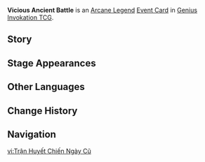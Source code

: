 {{Genius Invokation TCG Infobox
|id       = 330008
|image    = Vicious Ancient Battle Event Card.png
|type     = Event Card
|group    = Arcane Legend
|effect   = The opposing active character loses 1 {{TCG Icon|Energy Cost|notext=1}} '''Energy'''.
|matching = 0
|source1  = {{Sold By}}
|features = Raiden Shogun;Ei;Orobashi;Engulfing Lightning
}}
'''Vicious Ancient Battle''' is an [[Arcane Legend Card|Arcane Legend]] [[Event Card]] in [[Genius Invokation TCG]].

==Story==
{{Description|The [[Orobashi|god]] whom the people of [[Watatsumi Island]] once trusted fought a bitter battle against the [[Raiden Shogun|ruler of Narukami]]...<br>[[Musoujin Gorge]], that yawning chasm in [[Yashiori Island]], is the lasting scar of that conflict...|title=Vicious Ancient Battle}}

==Stage Appearances==
{{Genius Invokation TCG Stage Appearances}}

==Other Languages==
{{Other Languages
|en       = Vicious Ancient Battle
|zhs      = 旧日鏖战
|zhs_rm   = 
|zht      = 舊日鏖戰
|zht_rm   = 
|zh_tl    = 
|ja       = 往日の激戦
|ja_rm    = Oujitsu no Gekisen
|ja_tl    = Vicious Ancient Battle
|ko       = 지난날의 격전
|ko_rm    = 
|ko_tl    = 
|es       = Cruenta batalla ancestral
|es_tl    = Bloody Ancestral Battle
|fr       = Ancienne bataille féroce
|fr_tl    = Fierce Ancient Battle
|ru       = Древняя Яростная битва
|ru_tl    = Ancient Fierce Battle
|th       = Vicious Ancient Battle
|vi       = Trận Huyết Chiến Ngày Cũ
|vi_tl    = 
|de       = Vergangene Schlachten
|de_tl    = Bygone Battles
|id       = Vicious Ancient Battle
|pt       = Antiga Batalha Sangrenta
|pt_tl    = 
|tr       = Vahşi Kadim Savaş
|tr_tl    = 
|it       = Antica battaglia feroce
|it_tl    = 
}}

==Change History==
{{Change History|4.7}}

==Navigation==
{{Genius Invokation TCG Navbox|Event Card}}

[[vi:Trận Huyết Chiến Ngày Cũ]]